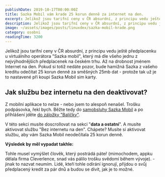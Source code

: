 ```yaml
---
publishDate: 2019-10-17T00:00:00Z
title: Sazka Mobil vám krade 25 korun denně za internet na den.
excerpt: Jelikož jsou tarifní ceny v ČR absurdní, z principu vedu ještě předplacenku u virtuálního operátora "Sazka mobil", který má dle všeho jednu z nejvýhodnějších předplacenek na českém trhu. 
description: Jelikož jsou tarifní ceny v ČR absurdní, z principu vedu ještě předplacenku u virtuálního operátora "Sazka mobil", který má dle všeho jednu z nejvýhodnějších předplacenek na českém trhu. 
image: ~/assets/images/posts/linuxdex/sazka-mobil-krade.png
category: osobni
readingTime: 3200
---
```



Jelikož jsou tarifní ceny v ČR absurdní, z principu vedu ještě předplacenku u virtuálního operátora "Sazka mobil", který má dle všeho jednu z nejvýhodnějších předplacenek na českém trhu. Až na drobnost jménem Internet na den. Pokud si totiž nedáte pozor, bude hamižná Sazka z vašeho kreditu odečítat 25 korun denně za směšných 25mb dat - protože tak už je to nastavené při koupi Sazka Mobil sim karty. 

## Jak službu bez internetu na den deaktivovat?


Z mobilní aplikace to nelze - nebo jsem to alespoň nenašel. Trošku podpásovka, řekl bych. Běžte tedy do <a href="https://samoobsluha.sazkamobil.cz/" target="_blank" rel="nofollow">samobsluhy Sazka Mobil</a> a po příhlášení jděte <a href="https://samoobsluha.sazkamobil.cz/pre-balicky" target="_blank" rel="nofollow">do záložky "Balíčky"</a>.



V této sekci musíte doscrollovat na sekci "<strong>data a ostatní</strong>". A musíte aktivovat službu "Bez internetu na den". Chápete? Musíte si aktivovat službu, aby vám Sazka Mobil neodečítala 25 korun denně. 

<strong>Výsledek by měl vypadat takhle:</strong>

<SazkaMobil />

Tohle musel vymýšlet člověk, který postrádá páteř (mimochodem, appku dělala firma Cleverlence, snad vás pálilo trošku svědomí během vývoje). - jinak to nazvat neumím. Lidé, kteří tohle odírání ignorují, přijdou o svůj předplacený kredit za pár dnů a budou se divit, jak je to možné. 